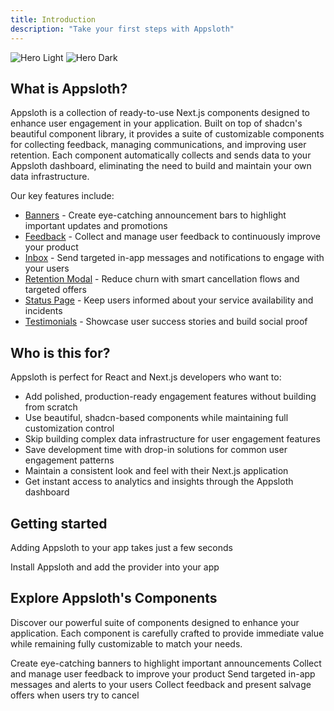 ```yaml
---
title: Introduction
description: "Take your first steps with Appsloth"
---
```


<img className="block dark:hidden" src="/images/hero.png" alt="Hero Light" />
<img className="hidden dark:block" src="/images/hero.png" alt="Hero Dark" />

## What is Appsloth?

Appsloth is a collection of ready-to-use Next.js components designed to enhance user engagement in your application. Built on top of shadcn's beautiful component library, it provides a suite of customizable components for collecting feedback, managing communications, and improving user retention. Each component automatically collects and sends data to your Appsloth dashboard, eliminating the need to build and maintain your own data infrastructure.

Our key features include:

- [Banners](/features/banners) - Create eye-catching announcement bars to highlight important updates and promotions
- [Feedback](/features/feedback) - Collect and manage user feedback to continuously improve your product
- [Inbox](/features/inbox) - Send targeted in-app messages and notifications to engage with your users
- [Retention Modal](/features/retention) - Reduce churn with smart cancellation flows and targeted offers
- [Status Page](/features/status) - Keep users informed about your service availability and incidents
- [Testimonials](/features/testimonials) - Showcase user success stories and build social proof

## Who is this for?

Appsloth is perfect for React and Next.js developers who want to:

- Add polished, production-ready engagement features without building from scratch
- Use beautiful, shadcn-based components while maintaining full customization control
- Skip building complex data infrastructure for user engagement features
- Save development time with drop-in solutions for common user engagement patterns
- Maintain a consistent look and feel with their Next.js application
- Get instant access to analytics and insights through the Appsloth dashboard

## Getting started

Adding Appsloth to your app takes just a few seconds

<CardGroup cols={1}>
  <Card title="Quickstart" icon="rocket" href="/quickstart">
    Install Appsloth and add the provider into your app
  </Card>
</CardGroup>

## Explore Appsloth's Components

Discover our powerful suite of components designed to enhance your application. Each component is carefully crafted to provide immediate value while remaining fully customizable to match your needs.

<CardGroup cols={2}>
  <Card title="Banners" icon="flag" href="/features/banners">
    Create eye-catching banners to highlight important announcements
  </Card>
  <Card title="Feedback" icon="comments" href="/features/feedback">
    Collect and manage user feedback to improve your product
  </Card>
  <Card title="Inbox" icon="inbox" href="/features/inbox">
    Send targeted in-app messages and alerts to your users
  </Card>
  <Card title="Retention" icon="chart-line" href="/features/retention">
    Collect feedback and present salvage offers when users try to cancel
  </Card>
</CardGroup>
